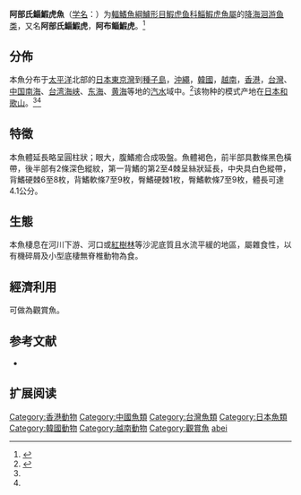 {{Speciesbox
| name = 阿部氏鯔鰕虎魚
| status = NE
| status_system = IUCN3.1
| image =Mugilogobius abei (Shizuoka,Japan).jpg
| genus = Mugilogobius
| species = abei
| authority = Jordan et Snyder, 1901<ref name='id8348'>{{cite web| url =http://www.bioinfo.cn/db05/BjdwSpecies.php?action=view&id=8348| title =阿部鲻鰕虎鱼| work =中国动物物种编目数据库| publisher =中国科学院微生物研究所| author =中国科学院动物研究所| accessdate =2009-04-16| archive-date =2016-03-05| archive-url =https://web.archive.org/web/20160305034853/http://www.bioinfo.cn/db05/BjdwSpecies.php?action=view&id=8348| dead-url =yes}}</ref>
| synonyms = *''Ctenogobius abei''<br /><small>Jordan & Snyder, 1901</small>
*''Gobius abei''<br /><small>Jordan & Snyder, 1901</small>
*''Gobius bivittata''<br /><small>Herre, 1927</small>
*''Mugiolgobius abei''<br /><small>Jordan & Snyder, 1901</small>
*''Tamanka bivittata''<br /><small>Herre, 1927</small>
}}

'''阿部氏鯔鰕虎魚'''（[[学名|学名]]：{{lang|la|''Mugilogobius abei''}}）为[[輻鰭魚綱|輻鰭魚綱]][[鱸形目|鱸形目]][[鰕虎鱼科|鰕虎鱼科]][[鯔鰕虎魚屬|鯔鰕虎魚屬]]的[[降海洄游|降海洄游]][[鱼类|鱼类]]，又名'''阿部氏鯔鰕虎'''，'''阿布鲻鰕虎'''。<ref name='id8349'>{{cite web | url = http://fishdb.sinica.edu.tw/chi/species.php?id=&gen=Mugilogobius&spe=abei&science= | title = 台灣魚類資料庫 -Mugilogobius abei | work =  | publisher = 台灣魚類資料庫 | author =  | accessdate = 2009-05-08 | archive-date = 2020-06-05 | archive-url = https://web.archive.org/web/20200605214009/http://fishdb.sinica.edu.tw/chi/species.php?id=&gen=Mugilogobius&spe=abei&science= | dead-url = no }}</ref>

==分佈==
本魚分布于[[太平洋|太平洋]]北部的[[日本|日本]][[東京灣|東京灣]]到[[種子島|種子島]]，[[沖繩|沖繩]]，[[韓國|韓國]]，[[越南|越南]]，[[香港|香港]]，[[台灣|台灣]]、[[中国|中国]][[南海|南海]]、[[台湾海峡|台湾海峡]]、[[东海|东海]]、[[黄海|黄海]]等地的[[汽水_（水域）|汽水]]域中。<ref>{{cite web | url = http://fishbase.sinica.edu.tw/Summary/SpeciesSummary.php?id=23191&lang=English | title = Fishbase-Mugilogobius abei | work =  | publisher = Fishbase | author =  | accessdate = 2009-05-08 | archive-date = 2018-09-29 | archive-url = https://web.archive.org/web/20180929155651/http://fishbase.sinica.edu.tw/Summary/SpeciesSummary.php?id=23191&lang=English | dead-url = no }}</ref>该物种的模式产地在[[日本|日本]][[和歌山|和歌山]]。<ref name='id8348'/><ref name='id8349'/>
==特徵==
本魚體延長略呈圓柱狀；眼大，腹鰭癒合成吸盤。魚體褐色，前半部具數條黑色橫帶，後半部有2條深色縱紋，第一背鰭的第2至4棘呈絲狀延長，中央具白色縱帶，背鰭硬棘6至8枚，背鰭軟條7至9枚，臀鰭硬棘1枚，臀鰭軟條7至9枚，體長可達4.1公分。

==生態==
本魚棲息在河川下游、河口或[[紅樹林|紅樹林]]等沙泥底質且水流平緩的地區，屬雜食性，以有機碎屑及小型底棲無脊椎動物為食。

==經濟利用==
可做為觀賞魚。

== 参考文献 ==
{{reflist}}
*{{FishBase_species|genus=Mugilogobius|species=abei|year=2011|month=12}}

== 扩展阅读 ==
{{refbegin}}
{{wikispecies-inline|Mugilogobius abei|阿部氏鯔鰕虎魚}}
{{refend}}

{{Taxonbar}}

[[Category:香港動物|Category:香港動物]]
[[Category:中國魚類|Category:中國魚類]]
[[Category:台灣魚類|Category:台灣魚類]]
[[Category:日本魚類|Category:日本魚類]]
[[Category:韓國動物|Category:韓國動物]]
[[Category:越南動物|Category:越南動物]]
[[Category:觀賞魚|Category:觀賞魚]]
[[Category:鯔鰕虎魚屬|abei]]